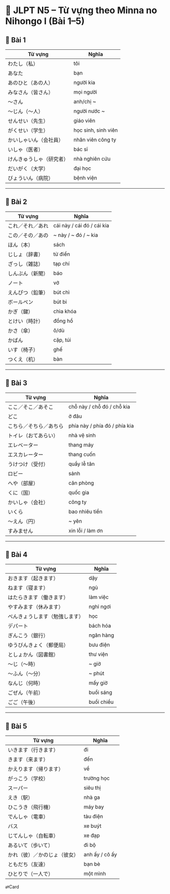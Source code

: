 
# 📘 JLPT N5 – Từ vựng theo Minna no Nihongo I (Bài 1–5)

## 🔹 Bài 1
| Từ vựng | Nghĩa |
|------------------------|-------|
| わたし（私） | tôi |
| あなた | bạn |
| あのひと（あの人） | người kia |
| みなさん（皆さん） | mọi người |
| ～さん | anh/chị ~ |
| ～じん（～人） | người nước ~ |
| せんせい（先生） | giáo viên |
| がくせい（学生） | học sinh, sinh viên |
| かいしゃいん（会社員） | nhân viên công ty |
| いしゃ（医者） | bác sĩ |
| けんきゅうしゃ（研究者） | nhà nghiên cứu |
| だいがく（大学） | đại học |
| びょういん（病院） | bệnh viện |

---

## 🔹 Bài 2
| Từ vựng | Nghĩa |
|--------|--------|
| これ／それ／あれ | cái này / cái đó / cái kia |
| この／その／あの | ~ này / ~ đó / ~ kia |
| ほん（本） | sách |
| じしょ（辞書） | từ điển |
| ざっし（雑誌） | tạp chí |
| しんぶん（新聞） | báo |
| ノート | vở |
| えんぴつ（鉛筆） | bút chì |
| ボールペン | bút bi |
| かぎ（鍵） | chìa khóa |
| とけい（時計） | đồng hồ |
| かさ（傘） | ô/dù |
| かばん | cặp, túi |
| いす（椅子） | ghế |
| つくえ（机） | bàn |

---

## 🔹 Bài 3
| Từ vựng | Nghĩa |
|--------|--------|
| ここ／そこ／あそこ | chỗ này / chỗ đó / chỗ kia |
| どこ | ở đâu |
| こちら／そちら／あちら | phía này / phía đó / phía kia |
| トイレ（おてあらい） | nhà vệ sinh |
| エレベーター | thang máy |
| エスカレーター | thang cuốn |
| うけつけ（受付） | quầy lễ tân |
| ロビー | sảnh |
| へや（部屋） | căn phòng |
| くに（国） | quốc gia |
| かいしゃ（会社） | công ty |
| いくら | bao nhiêu tiền |
| ～えん（円） | ~ yên |
| すみません | xin lỗi / làm ơn |

---

## 🔹 Bài 4
| Từ vựng | Nghĩa |
|--------|--------|
| おきます（起きます） | dậy |
| ねます（寝ます） | ngủ |
| はたらきます（働きます） | làm việc |
| やすみます（休みます） | nghỉ ngơi |
| べんきょうします（勉強します） | học |
| デパート | bách hóa |
| ぎんこう（銀行） | ngân hàng |
| ゆうびんきょく（郵便局） | bưu điện |
| としょかん（図書館） | thư viện |
| ～じ（～時） | ~ giờ |
| ～ふん（～分） | ~ phút |
| なんじ（何時） | mấy giờ |
| ごぜん（午前） | buổi sáng |
| ごご（午後） | buổi chiều |

---

## 🔹 Bài 5
| Từ vựng | Nghĩa |
|--------|--------|
| いきます（行きます） | đi |
| きます（来ます） | đến |
| かえります（帰ります） | về |
| がっこう（学校） | trường học |
| スーパー | siêu thị |
| えき（駅） | nhà ga |
| ひこうき（飛行機） | máy bay |
| でんしゃ（電車） | tàu điện |
| バス | xe buýt |
| じてんしゃ（自転車） | xe đạp |
| あるいて（歩いて） | đi bộ |
| かれ（彼）／かのじょ（彼女） | anh ấy / cô ấy |
| ともだち（友達） | bạn bè |
| ひとりで（一人で） | một mình |

<Link
href="/words/n5/bai-1-5/flash-card"
className="fixed top-1/2 right-2 z-50"
style={{ textDecoration: "none" }}
>
⇄Card
</Link>